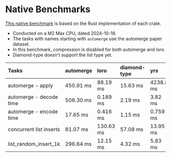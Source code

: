 # Native Benchmarks

[This native benchmark](https://github.com/zxch3n/crdt-bench-native) is based on
the Rust implementation of each crate.

- Conducted on a M2 Max CPU, dated 2024-10-18.
- The tasks with names starting with `automerge` use the automerge paper
  dataset.
- In this benchmark, compression is disabled for both automerge and loro.
- Diamond-type doesn't support the list type yet.

| Tasks                   | automerge | loro      | diamond-type | yrs       |
| :---------------------- | :-------- | :-------- | :----------- | :-------- |
| automerge - apply       | 450.91 ms | 88.19 ms  | 15.63 ms     | 4238.8 ms |
| automerge - decode time | 506.30 ms | 0.189 ms  | 2.19 ms      | 3.82 ms   |
| automerge - encode time | 17.65 ms  | 0.416 ms  | 1.15 ms      | 0.759 ms  |
| concurrent list inserts | 81.07 ms  | 130.63 ms | 57.08 ms     | 13.95 ms  |
| list_random_insert_1k   | 296.64 ms | 12.15 ms  | 4.32 ms      | 5.83 ms   |
